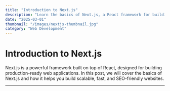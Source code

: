```yaml
---
title: "Introduction to Next.js"
description: "Learn the basics of Next.js, a React framework for building modern web applications."
date: "2025-03-01"
thumbnail: "/images/nextjs-thumbnail.jpg"
category: "Web Development"
---
```


# Introduction to Next.js

Next.js is a powerful framework built on top of React, designed for building production-ready web applications. In this post, we will cover the basics of Next.js and how it helps you build scalable, fast, and SEO-friendly websites.

---
